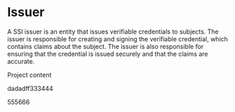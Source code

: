 # Issuer

A SSI issuer is an entity that issues verifiable credentials to subjects. The issuer is responsible for creating and signing the verifiable credential, which contains claims about the subject. The issuer is also responsible for ensuring that the credential is issued securely and that the claims are accurate.

<Project id="project_01" >
Project content
</Project>

dadadff333444

555666



<MultipleChoiceQuiz>
<Option> 
</Option>
<Option> </Option>

</MultipleChoiceQuiz>
